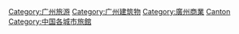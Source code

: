 {{Commonscat|Hotels in Guangzhou}}

[[Category:广州旅游|Category:广州旅游]]
[[Category:广州建筑物|Category:广州建筑物]]
[[Category:廣州商業|Category:廣州商業]]
[[Category:廣東酒店|Canton]]
[[Category:中国各城市旅館|Category:中国各城市旅館]]